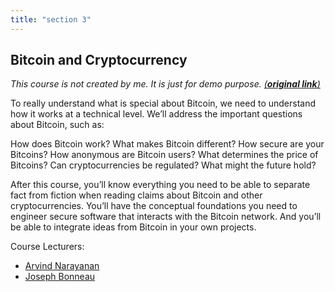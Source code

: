 ```yaml
---
title: "section 3"
---
```


## Bitcoin and Cryptocurrency

*This course is not created by me. It is just for demo purpose. [(__original link__)](https://bitcoinbook.cs.princeton.edu/)*

To really understand what is special about Bitcoin, we need to understand how it works at a technical level. We’ll address the important questions about Bitcoin, such as:

How does Bitcoin work? What makes Bitcoin different? How secure are your Bitcoins? How anonymous are Bitcoin users? What determines the price of Bitcoins? Can cryptocurrencies be regulated? What might the future hold?

After this course, you’ll know everything you need to be able to separate fact from fiction when reading claims about Bitcoin and other cryptocurrencies. You’ll have the conceptual foundations you need to engineer secure software that interacts with the Bitcoin network. And you’ll be able to integrate ideas from Bitcoin in your own projects.

Course Lecturers:
* [Arvind Narayanan](http://randomwalker.info/)
* [Joseph Bonneau](http://jbonneau.com/)